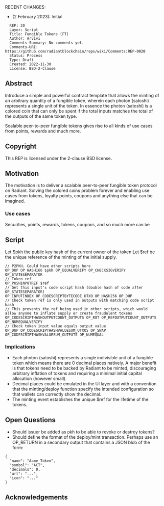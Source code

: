 RECENT CHANGES:
* (2 February 2023): Initial
<pre>
  REP: 20
  Layer: Script
  Title: Fungible Tokens (FT)
  Author: Arvivi
  Comments-Summary: No comments yet.
  Comments-URI: https://github.com/radiantblockchain/reps/wiki/Comments:REP-0020
  Status: Process
  Type: Draft
  Created: 2022-11-30
  License: BSD-2-Clause
</pre>

==Abstract==

Introduce a simple and powerful contract template that allows the minting of an arbitrary quantity of a fungible token, wherein each photon (satoshi) represents a single unit of the token. In essence the photon (satoshi) is a colored coin that can only be spent if the total inputs matches the total of the outputs of the same token type. 

Scalable peer-to-peer fungible tokens gives rise to all kinds of use cases from points, rewards and much more.

==Copyright==

This REP is licensed under the 2-clause BSD license.

==Motivation==

The motivation is to deliver a scalable peer-to-peer fungible token protocol on Radiant. Solving the colored coins problem forever and enabling use cases from tokens, loyalty points, coupons and anything else that can be imagined.

===Use cases===

Securities, points, rewards, tokens, coupons, and so much more can be 

==Script==

Let $pkh the public key hash of the current owner of the token
Let $ref be the unique reference of the minting of the initial supply.

<pre>
// P2PKH. Could have other scripts here
OP_DUP OP_HASH160 $pkh OP_EQUALVERIFY OP_CHECKSIGVERIFY
OP_STATESEPARATOR
// Token ref
OP_PUSHINPUTREF $ref
// Get this input's code script hash (double hash of code after OP_STATESEPARATOR)
OP_INPUTINDEX OP_CODESCRIPTBYTECODE_UTXO OP_HASH256 OP_DUP
// Check token ref is only used in outputs with matching code script hash
// This prevents the ref being used in other scripts, which would allow anyone to inflate supply or create fraudulent tokens
OP_CODESCRIPTHASHOUTPUTCOUNT_OUTPUTS OP_ROT OP_REFOUTPUTCOUNT_OUTPUTS OP_NUMEQUALVERIFY
// Check token input value equals output value
OP_DUP OP_CODESCRIPTHASHVALUESUM_UTXOS OP_SWAP OP_CODESCRIPTHASHVALUESUM_OUTPUTS OP_NUMEQUAL
</pre>

===Implications===

* Each photon (satoshi) represents a single indivisible unit of a fungible token which means there are 0 decimal places natively. A major benefit is that tokens need to be backed by Radiant to be minted, discouraging arbitrary inflation of tokens and requiring a minimal initial capital allocation (however small).
* Decimal places could be emulated in the UI layer and with a convention that the minting/deploy function specify the intended configuration so that wallets can correctly show the decimal.
* The minting event establishes the unique $ref for the lifetime of the tokens.

==Open Questions==

* Should issuer be added as pkh to be able to revoke or destroy tokens?
* Should define the format of the deploy/mint transaction. Perhaps use an OP_RETURN in a secondary output that contains a JSON blob of the form:

<pre>
{
  "name": "Acme Token",
  "symbol": "ACT",
  "decimals": 0,
  "url": "...",
  "icon": "..."
}
</pre>

==Acknowledgements==

